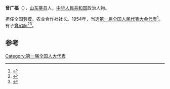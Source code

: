 '''曾广福'''（{{bd|1913年||1998年}}），[[山东|山东]][[莘县|莘县]]人，[[中华人民共和国|中华人民共和国]]政治人物。

担任全国劳模。农业合作社社长。1954年，当选[[第一届全国人民代表大会代表名单|第一届全国人民代表大会代表]]<ref>{{cite book|author=全国人民代表大会常务委员会办公厅|title=中华人民共和国第一届全国人民代表大会代表名单|year=1955年|publisher=全国人民代表大会常务委员会办公厅|url=http://book.ucdrs.superlib.net/views/specific/2929/bookDetail.jsp?dxNumber=000005772167&d=546843D0AE2464CD1C95896344A85614&fenlei=04070402|access-date=2015-01-25|archive-date=2019-01-24|archive-url=https://web.archive.org/web/20190124105450/http://book.ucdrs.superlib.net/views/specific/2929/bookDetail.jsp?dxNumber=000005772167&d=546843D0AE2464CD1C95896344A85614&fenlei=04070402|dead-url=no}}</ref>。有子[[曾昭起|曾昭起]]<ref>{{Cite book|title=曾广福|last=延保玉著|publisher=济南：[[山东人民出版社|山东人民出版社]]|year=1993.06|isbn=7-209-01333-4|pages=243}}</ref><ref>{{Cite book|title=开国领袖毛泽东与山东|last=王东溟主编|publisher=山东人民出版社|year=2009.08|isbn=978-7-209-05027-2|location=济南|pages=606}}</ref>。

==参考==
{{reflist}}
{{中国政治人物小作品}}

[[Category:第一届全国人大代表|Category:第一届全国人大代表]]